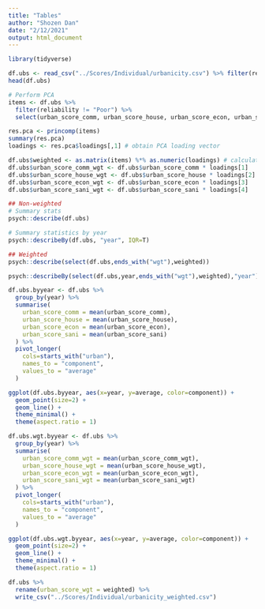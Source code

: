 ```yaml
---
title: "Tables"
author: "Shozen Dan"
date: "2/12/2021"
output: html_document
---
```


```r
library(tidyverse)
```

```r
df.ubs <- read_csv("../Scores/Individual/urbanicity.csv") %>% filter(reliability != "Poor")
head(df.ubs)
```

```r
# Perform PCA
items <- df.ubs %>% 
  filter(reliability != "Poor") %>%
  select(urban_score_comm, urban_score_house, urban_score_econ, urban_score_sani)

res.pca <- princomp(items)
summary(res.pca)
loadings <- res.pca$loadings[,1] # obtain PCA loading vector

df.ubs$weighted <- as.matrix(items) %*% as.numeric(loadings) # calculate weighted scores
df.ubs$urban_score_comm_wgt <- df.ubs$urban_score_comm * loadings[1]
df.ubs$urban_score_house_wgt <- df.ubs$urban_score_house * loadings[2]
df.ubs$urban_score_econ_wgt <- df.ubs$urban_score_econ * loadings[3]
df.ubs$urban_score_sani_wgt <- df.ubs$urban_score_sani * loadings[4]
```

```r
## Non-weighted
# Summary stats
psych::describe(df.ubs)

# Summary statistics by year
psych::describeBy(df.ubs, "year", IQR=T)

## Weighted
psych::describe(select(df.ubs,ends_with("wgt"),weighted))

psych::describeBy(select(df.ubs,year,ends_with("wgt"),weighted),"year")
```

```r
df.ubs.byyear <- df.ubs %>% 
  group_by(year) %>% 
  summarise(
    urban_score_comm = mean(urban_score_comm),
    urban_score_house = mean(urban_score_house),
    urban_score_econ = mean(urban_score_econ),
    urban_score_sani = mean(urban_score_sani)
  ) %>% 
  pivot_longer(
    cols=starts_with("urban"),
    names_to = "component",
    values_to = "average"
  )

ggplot(df.ubs.byyear, aes(x=year, y=average, color=component)) +
  geom_point(size=2) + 
  geom_line() + 
  theme_minimal() + 
  theme(aspect.ratio = 1)

df.ubs.wgt.byyear <- df.ubs %>% 
  group_by(year) %>% 
  summarise(
    urban_score_comm_wgt = mean(urban_score_comm_wgt),
    urban_score_house_wgt = mean(urban_score_house_wgt),
    urban_score_econ_wgt = mean(urban_score_econ_wgt),
    urban_score_sani_wgt = mean(urban_score_sani_wgt)
  ) %>% 
  pivot_longer(
    cols=starts_with("urban"),
    names_to = "component",
    values_to = "average"
  )

ggplot(df.ubs.wgt.byyear, aes(x=year, y=average, color=component)) +
  geom_point(size=2) + 
  geom_line() + 
  theme_minimal() + 
  theme(aspect.ratio = 1)
```

```r
df.ubs %>% 
  rename(urban_score_wgt = weighted) %>% 
  write_csv("../Scores/Individual/urbanicity_weighted.csv")
```

